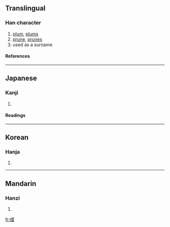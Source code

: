 {{see|梅}}

==Translingual==
===Han character===
{{Han char|rn=75|rad=木|as=09|sn=13|four=|canj=木廿一木 (DTMD)}}
# [[plum]], [[plums]]
# [[prune]], [[prunes]]
# used as a surname
====References====
{{Han ref|kx=0541.150|dkj=15178|dj=0929.050|hdz=21243.020|uh=6973|ud=26995}}

----
==Japanese==
===Kanji===
{{ja-kanji|grade=|rs=木09}}
# {{defn|Japanese}} 
====Readings====
{{ja-readings|on=[[ばい]] (bai)|kun=[[うめ]] (ume)}}

----
==Korean==
===Hanja===
{{ko-hanja|hangeul=매|eumhun=|rv=mae|mr=mae|y=may}}
# {{defn|Korean}}

----
==Mandarin==
===Hanzi===
{{cmn-hanzi|pin=[[méi]] ([[mei2]])|wg=mei<sup>2</sup>}}
# {{defn|Mandarin}}

[[fr:楳]]